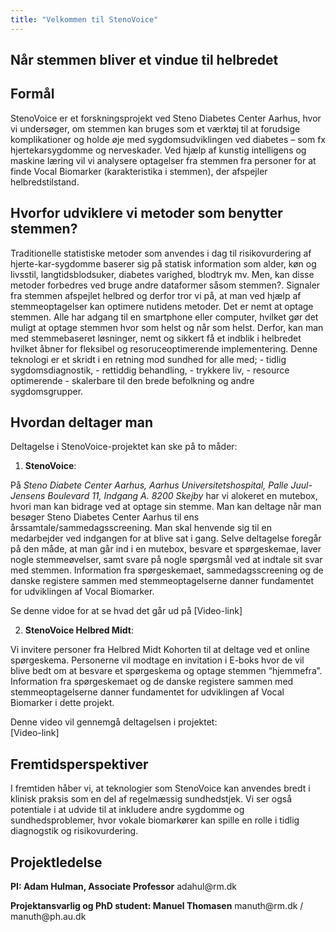 ```yaml
---
title: "Velkommen til StenoVoice"
---
```

## Når stemmen bliver et vindue til helbredet

## Formål
StenoVoice er et forskningsprojekt ved Steno Diabetes Center Aarhus, hvor vi undersøger, om stemmen kan bruges som et værktøj til at forudsige komplikationer og holde øje med sygdomsudviklingen ved diabetes – som fx hjertekarsygdomme og nerveskader. Ved hjælp af kunstig intelligens og maskine læring vil vi analysere optagelser fra stemmen fra personer for at finde Vocal Biomarker (karakteristika i stemmen), der afspejler helbredstilstand.

## Hvorfor udviklere vi metoder som benytter stemmen?
Traditionelle statistiske metoder som anvendes i dag til risikovurdering af hjerte-kar-sygdomme baserer sig på statisk information som alder, køn og livsstil, langtidsblodsuker, diabetes varighed, blodtryk mv. Men, kan disse metoder forbedres ved bruge andre dataformer såsom stemmen?. Signaler fra stemmen afspejlet helbred og derfor tror vi på, at man ved hjælp af stemmeoptagelser kan optimere nutidens metoder.
Det er nemt at optage stemmen. Alle har adgang til en smartphone eller computer, hvilket gør det muligt at optage stemmen hvor som helst og når som helst. Derfor, kan man med stemmebaseret løsninger, nemt og sikkert få et indblik i helbredet hvilket åbner for fleksibel og resoruceoptimerende implementering.
Denne teknologi er et skridt i en retning mod sundhed for alle med;
- tidlig sygdomsdiagnostik,
- rettiddig behandling,
- trykkere liv,
- resource optimerende
- skalerbare til den brede befolkning og andre sygdomsgrupper.

## Hvordan deltager man
Deltagelse i StenoVoice-projektet kan ske på to måder:

1. **StenoVoice**:

På *Steno Diabete Center Aarhus, Aarhus Universitetshospital, Palle Juul-Jensens Boulevard 11, Indgang A. 8200 Skejby* har vi alokeret en mutebox, hvori man kan bidrage ved at optage sin stemme.  Man kan deltage når man besøger Steno Diabetes Center Aarhus til ens årssamtale/sammedagsscreening. Man skal henvende sig til en medarbejder ved indgangen for at blive sat i gang. Selve deltagelse foregår på den måde, at man går ind i en mutebox, besvare et spørgeskemae, laver nogle stemmeøvelser, samt svare på nogle spørgsmål ved at indtale sit svar med stemmen.
Information fra spørgeskemaet, sammedagsscreening og de danske registere sammen med stemmeoptagelserne danner fundamentet for udviklingen af Vocal Biomarker.

Se denne vidoe for at se hvad det går ud på
[Video-link]

2. **StenoVoice Helbred Midt**: 

Vi invitere personer fra Helbred Midt Kohorten til at deltage ved et online spørgeskema. Personerne vil modtage en invitation i E-boks hvor de vil blive bedt om at besvare et spørgeskema og optage stemmen "hjemmefra".
Information fra spørgeskemaet og de danske registere sammen med stemmeoptagelserne danner fundamentet for udviklingen af Vocal Biomarker i dette projekt.

Denne video vil gennemgå deltagelsen i projektet:  
[Video-link]

## Fremtidsperspektiver
I fremtiden håber vi, at teknologier som StenoVoice kan anvendes bredt i klinisk praksis som en del af regelmæssig sundhedstjek. Vi ser også potentiale i at udvide til at inkludere andre sygdomme og sundhedsproblemer, hvor vokale biomarkører kan spille en rolle i tidlig diagnogstik og risikovurdering.

## Projektledelse

**PI: Adam Hulman, Associate Professor**
adahul@rm.dk

**Projektansvarlig og PhD student: Manuel Thomasen**
manuth@rm.dk / manuth@ph.au.dk


